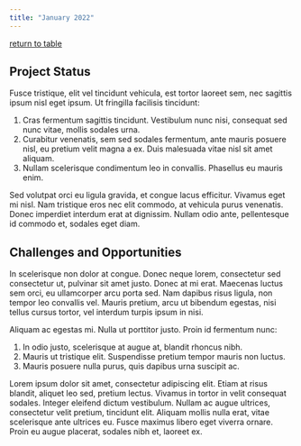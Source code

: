 ```yaml
---
title: "January 2022"
---
```


[return to table](../index.qmd#table)

## Project Status
Fusce tristique, elit vel tincidunt vehicula, est tortor laoreet sem, nec sagittis ipsum nisl eget ipsum. Ut fringilla facilisis tincidunt:

1. Cras fermentum sagittis tincidunt. Vestibulum nunc nisi, consequat sed nunc vitae, mollis sodales urna.
2. Curabitur venenatis, sem sed sodales fermentum, ante mauris posuere nisl, eu pretium velit magna a ex. Duis malesuada vitae nisl sit amet aliquam.
3. Nullam scelerisque condimentum leo in convallis. Phasellus eu mauris enim.

Sed volutpat orci eu ligula gravida, et congue lacus efficitur. Vivamus eget mi nisl. Nam tristique eros nec elit commodo, at vehicula purus venenatis. Donec imperdiet interdum erat at dignissim. Nullam odio ante, pellentesque id commodo et, sodales eget diam.

## Challenges and Opportunities
In scelerisque non dolor at congue. Donec neque lorem, consectetur sed consectetur ut, pulvinar sit amet justo. Donec at mi erat. Maecenas luctus sem orci, eu ullamcorper arcu porta sed. Nam dapibus risus ligula, non tempor leo convallis vel. Mauris pretium, arcu ut bibendum egestas, nisi tellus cursus tortor, vel interdum turpis ipsum in nisi.

Aliquam ac egestas mi. Nulla ut porttitor justo. Proin id fermentum nunc:

1. In odio justo, scelerisque at augue at, blandit rhoncus nibh.
2. Mauris ut tristique elit. Suspendisse pretium tempor mauris non luctus.
3. Mauris posuere nulla purus, quis dapibus urna suscipit ac.

Lorem ipsum dolor sit amet, consectetur adipiscing elit. Etiam at risus blandit, aliquet leo sed, pretium lectus. Vivamus in tortor in velit consequat sodales. Integer eleifend dictum vestibulum. Nullam ac augue ultrices, consectetur velit pretium, tincidunt elit. Aliquam mollis nulla erat, vitae scelerisque ante ultrices eu. Fusce maximus libero eget viverra ornare. Proin eu augue placerat, sodales nibh et, laoreet ex.

